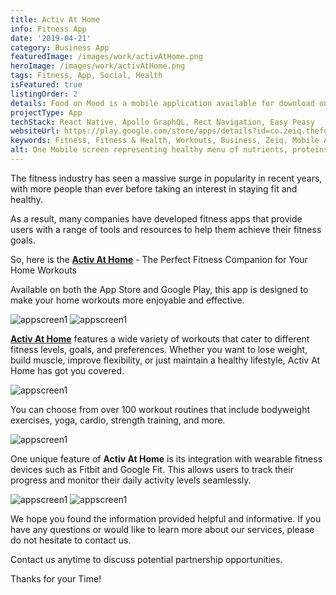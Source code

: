 ```yaml
---
title: Activ At Home
info: Fitness App
date: '2019-04-21'
category: Business App
featuredImage: /images/work/activAtHome.png
heroImage: /images/work/activAtHome.png
tags: Fitness, App, Social, Health
isFeatured: true
listingOrder: 2
details: Food on Mood is a mobile application available for download on the Google Play Store. Its primary focus is on providing users with an easy and convenient way to order food online from local restaurants and food joints.
projectType: App
techStack: React Native, Apollo GraphQL, Rect Navigation, Easy Peasy
websiteUrl: https://play.google.com/store/apps/details?id=co.zeiq.thefore&hl=en_IN&gl=US
keywords: Fitness, Fitness & Health, Workouts, Business, Zeiq, Mobile Application
alt: One Mobile screen representing healthy menu of nutrients, proteins etc and other Mobile screen representing a lady gym coach with dumbles.
---
```


The fitness industry has seen a massive surge in popularity in recent years, with more people than ever before taking an interest in staying fit and healthy.

As a result, many companies have developed fitness apps that provide users with a range of tools and resources to help them achieve their fitness goals.

So, here is the **[Activ At Home](https://play.google.com/store/apps/details?id=co.zeiq.thefore&hl=en_IN&gl=US)** - The Perfect Fitness Companion for Your Home Workouts

Available on both the App Store and Google Play, this app is designed to make your home workouts more enjoyable and effective.

![appscreen1](../images/work/activ-at-home-screen1.png)
![appscreen1](../images/work/activ-at-home-screen2.png)

**[Activ At Home](https://play.google.com/store/apps/details?id=co.zeiq.thefore&hl=en_IN&gl=US)** features a wide variety of workouts that cater to different fitness levels, goals, and preferences. Whether you want to lose weight, build muscle, improve flexibility, or just maintain a healthy lifestyle, Activ At Home has got you covered.

![appscreen1](../images/work/activ-at-home-screen3.png)

You can choose from over 100 workout routines that include bodyweight exercises, yoga, cardio, strength training, and more.

![appscreen1](../images/work/activ-at-home-screen4.png)

One unique feature of **Activ At Home** is its integration with wearable fitness devices such as Fitbit and Google Fit. This allows users to track their progress and monitor their daily activity levels seamlessly.

![appscreen1](../images/work/activ-at-home-screen5.png)
![appscreen1](../images/work/activ-at-home-screen6.png)

We hope you found the information provided helpful and informative. If you have any questions or would like to learn more about our services, please do not hesitate to contact us.

Contact us anytime to discuss potential partnership opportunities.

Thanks for your Time!
